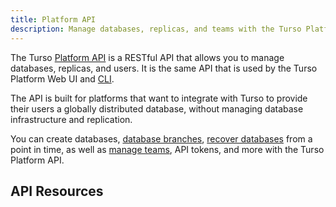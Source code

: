 ```yaml
---
title: Platform API
description: Manage databases, replicas, and teams with the Turso Platform API.
---
```


The Turso [Platform API](/api-reference) is a RESTful API that allows you to manage databases, replicas, and users. It is the same API that is used by the Turso Platform Web UI and [CLI](/cli).

The API is built for platforms that want to integrate with Turso to provide their users a globally distributed database, without managing database infrastructure and replication.

You can create databases, [database branches](/features/branching), [recover databases](/features/point-in-time-recovery) from a point in time, as well as [manage teams](/features/organizations), API tokens, and more with the Turso Platform API.

## API Resources

<Snippet file="platform-api-links.mdx" />
